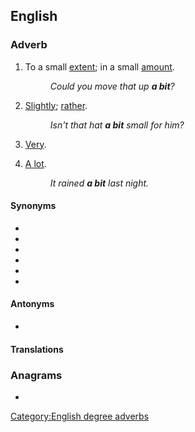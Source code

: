 {{also|abit}}
==English==

===Adverb===
{{en-adv|-}}

# {{lb|en|informal}} To a small [[extent]]; in a small [[amount]].
#: ''Could you move that up '''a bit'''?''
# {{lb|en|informal}} [[slightly|Slightly]]; [[rather]].
#: ''Isn't that hat '''a bit''' small for him?''
# {{lb|en|UK|meiosis}} [[very|Very]].
# {{lb|en|UK|meiosis}} [[a lot|A lot]].
#: ''It rained '''a bit''' last night.''

====Synonyms====
* {{l|en|a little}}
* {{l|en|a little bit}}
* {{l|en|a mite}}
* {{l|en|a smidgen}}
* {{l|en|a tad}}
* {{l|en|a trifle}}

====Antonyms====
* {{l|en|a lot}}

====Translations====
{{trans-see|a little}}

===Anagrams===
* {{anagrams|en|a=abit|IBAT|bait|bati|tabi}}

[[Category:English degree adverbs]]